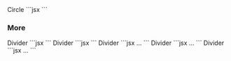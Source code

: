 

<Demo>
	<Demo.Title>Circle</Demo.Title>
	<Demo.Preview resize>
		<Divider type="circle1" c="black"/>
		<Divider type="circle2" c="black"/>
		<Divider type="circle3" c="black"/>
	</Demo.Preview>
	<Demo.Code>
		```jsx
		<Divider type="circle1" c="black"/>
		<Divider type="circle2" c="black"/>
		<Divider type="circle3" c="black"/>
		```
	</Demo.Code>
</Demo>



### More

<Demo>
	<Demo.Title>Divider</Demo.Title>
	<Demo.Preview resize alignfull>
		<Box alignfull bgc="#e5e5e5" c="black">
			<Divider type="circle1" c="white" position="top" level={2}/>
			<Box isFlow py={40} px={40}>
				<DammyText />
				<DammyText length="l" />
			</Box>
			<Divider type="circle1" c="white" level={2}/>
		</Box>
	</Demo.Preview>
	<Demo.Code>
		```jsx
		<Box alignfull bgc="#e5e5e5" c="black">
			<Divider type="circle1" c="white" position="top" level={2}/>
			<Box isFlow py={40} px={40}>
				<DammyText />
				<DammyText length="l" />
			</Box>
			<Divider type="circle1" c="white" level={2}/>
		</Box>
		```
	</Demo.Code>
</Demo>

<Demo>
	<Demo.Title>Divider</Demo.Title>
	<Demo.Preview resize alignfull>
		<Box alignfull bgc="#e5e5e5" c="black">
			<Divider type="circle1" c="white" position="top" level={-2}/>
			<Box isFlow py={40} px={40}>
				<DammyText />
				<DammyText length="l" />
			</Box>
			<Divider type="circle1" c="white" level={-2}/>
		</Box>
	</Demo.Preview>
	<Demo.Code>
		```jsx
		<Box alignfull bgc="#e5e5e5" c="black">
			<Divider type="circle1" c="white" position="top" level={-2}/>
			<Box isFlow py={40} px={40}>
				<DammyText />
				<DammyText length="l" />
			</Box>
			<Divider type="circle1" c="white" level={-2}/>
		</Box>
		```
	</Demo.Code>
</Demo>


<Demo>
	<Demo.Title>Divider</Demo.Title>
	<Demo.Preview resize alignfull>
		<Box alignfull bgc="#e5e5e5" c="black">
			<Divider type="circle2" c="white" level={2} stretch={1.5} offset="25%" position="top" />
			<Box isFlow py={40} px={40}>
				<DammyText />
				<DammyText length="l" />
			</Box>
			<Divider type="circle2" c="white" level={2} stretch={1.5} offset="-25%" />
		</Box>
	</Demo.Preview>
	<Demo.Code>
		```jsx
		<Box alignfull bgc="#e5e5e5" c="black">
			<Divider type="circle2" c="white" level={2} stretch={1.5} offset="25%" position="top" />
			<Box isFlow py={40} px={40}>...</Box>
			<Divider type="circle2" c="white" level={2} stretch={1.5} offset="-25%" />
		</Box>
		```
	</Demo.Code>
</Demo>


<Demo>
	<Demo.Title>Divider</Demo.Title>
	<Demo.Preview resize alignfull>
		<Box alignfull bgc="#e5e5e5" c="black">
			<Divider type="circle2" c="white" level={-2} stretch={1.5} offset="25%" position="top" />
			<Box isFlow py={40} px={40}>
				<DammyText />
				<DammyText length="l" />
			</Box>
			<Divider type="circle2" c="white" level={-2} stretch={1.5} offset="-25%" />
		</Box>
	</Demo.Preview>
	<Demo.Code>
		```jsx
		<Box alignfull bgc="#e5e5e5" c="black">
			<Divider type="circle2" c="white" level={-2} stretch={1.5} offset="25%" position="top" />
			<Box isFlow py={40} px={40}>...</Box>
			<Divider type="circle2" c="white" level={-2} stretch={1.5} offset="-25%" />
		</Box>
		```
	</Demo.Code>
</Demo>



<Demo>
	<Demo.Title>Divider</Demo.Title>
	<Demo.Preview resize alignfull>
		<Box alignfull bgc="#e5e5e5" c="black">
			<Divider type="circle3" c="white" level={3} position="top" />
			<Box isFlow py={40} px={40}>
				<DammyText />
				<DammyText length="l" />
			</Box>
			<Divider type="circle3" c="white" level={-3} />
		</Box>
	</Demo.Preview>
	<Demo.Code>
		```jsx
		<Box alignfull bgc="#e5e5e5" c="black">
			<Divider type="circle3" c="white" level={3} position="top" />
			<Box isFlow py={40} px={40}>...</Box>
			<Divider type="circle3" c="white" level={-3} />
		</Box>
		```
	</Demo.Code>
</Demo>
